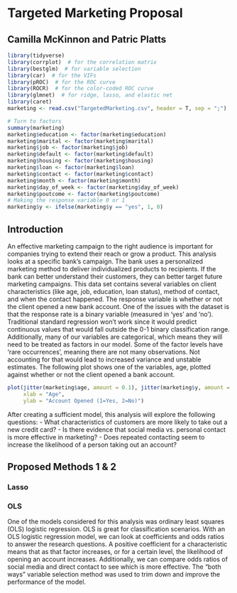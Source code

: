 # Targeted Marketing Proposal
## Camilla McKinnon and Patric Platts

```r
library(tidyverse)
library(corrplot)  # for the correlation matrix
library(bestglm)  # for variable selection
library(car)  # for the VIFs
library(pROC)  # for the ROC curve
library(ROCR)  # for the color-coded ROC curve
library(glmnet)  # for ridge, lasso, and elastic net
library(caret) 
marketing <- read.csv("TargetedMarketing.csv", header = T, sep = ";")

# Turn to factors
summary(marketing)
marketing$education <- factor(marketing$education)
marketing$marital <- factor(marketing$marital)
marketing$job <- factor(marketing$job)
marketing$default <- factor(marketing$default)
marketing$housing <- factor(marketing$housing)
marketing$loan <- factor(marketing$loan)
marketing$contact <- factor(marketing$contact)
marketing$month <- factor(marketing$month)
marketing$day_of_week <- factor(marketing$day_of_week)
marketing$poutcome <- factor(marketing$poutcome)
# Making the response variable 0 or 1
marketing$y <- ifelse(marketing$y == "yes", 1, 0)
```


## Introduction

An effective marketing campaign to the right audience is important for companies trying to extend their reach or grow a product. This analysis looks at a specific bank’s campaign. The bank uses a personalized marketing method to deliver individualized products to recipients. If the bank can better understand their customers, they can better target future marketing campaigns. This data set contains several variables on client characteristics (like age, job, education, loan status), method of contact, and when the contact happened. The response variable is whether or not the client opened a new bank account. One of the issues with the dataset is that the response rate is a binary variable (measured in ‘yes’ and ‘no’). Traditional standard regression won’t work since it would predict continuous values that would fall outside the 0-1 binary classification range. Additionally, many of our variables are categorical, which means they will need to be treated as factors in our model. Some of the factor levels have 'rare occurrences', meaning there are not many observations. Not accounting for that would lead to increased variance and unstable estimates. The following plot shows one of the variables, age, plotted against whether or not the client opened a bank account. 

```r
plot(jitter(marketing$age, amount = 0.1), jitter(marketing$y, amount = 0.1),
     xlab = "Age", 
     ylab = "Account Opened (1=Yes, 2=No)")
```

After creating a sufficient model, this analysis will explore the following questions:
- What characteristics of customers are more likely to take out a new credit card?
- Is there evidence that social media vs. personal contact is more effective in marketing?
- Does repeated contacting seem to increase the likelihood of a person taking out an account?


## Proposed Methods 1 & 2

### Lasso

### OLS
One of the models considered for this analysis was ordinary least squares (OLS) logistic regression. OLS is great for classification scenarios. With an OLS logistic regression model, we can look at coefficients and odds ratios to answer the research questions. A positive coefficient for a characteristic means that as that factor increases, or for a certain level, the likelihood of opening an account increases. Additionally, we can compare odds ratios of social media and direct contact to see which is more effective. The "both ways" variable selection method was used to trim down and improve the performance of the model. 
